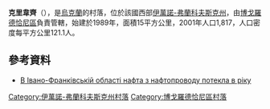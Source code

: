 {{coord|48|43|8|N|24|20|21|E|scale:30000|display=title}}

'''克里韋齊'''（{{lang-uk|Кривець}}），是[[烏克蘭|烏克蘭]]的村落，位於該國西部[[伊萬諾-弗蘭科夫斯克州|伊萬諾-弗蘭科夫斯克州]]，由[[博戈羅德恰尼區|博戈羅德恰尼區]]負責管轄，始建於1989年，面積15平方公里，2001年人口1,817，人口密度每平方公里121.1人。

==參考資料==
*[http://www.unian.ua/news/519923-v-ivano-frankivskiy-oblasti-nafta-z-naftoprovodu-potekla-v-riku.html В Івано-Франківській області нафта з нафтопроводу потекла в ріку]

{{DEFAULTSORT:Кривець}}
[[Category:伊萬諾-弗蘭科夫斯克州村落|Category:伊萬諾-弗蘭科夫斯克州村落]]
[[Category:博戈羅德恰尼區村落|Category:博戈羅德恰尼區村落]]


{{IvanoFrankivsk-geo-stub}}